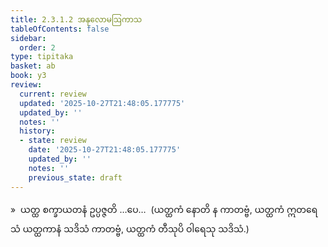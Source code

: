 ```yaml
---
title: 2.3.1.2 အနုလောမဩကာသ
tableOfContents: false
sidebar:
  order: 2
type: tipitaka
basket: ab
book: y3
review:
  current: review
  updated: '2025-10-27T21:48:05.177775'
  updated_by: ''
  notes: ''
  history:
  - state: review
    date: '2025-10-27T21:48:05.177775'
    updated_by: ''
    notes: ''
    previous_state: draft
---
```



<ReviewStatus review={frontmatter.review} showDetails={true} />

<HypothesisAnnotation frontmatter={frontmatter} />

<DynamicBreadcrumb />

<Division number="201" book="y3" e="ch" v="33" p="170">

<Paragraph number="1604" book="y3">
»  ယတ္ထ စက္ခာယတနံ ဥပ္ပဇ္ဇတိ …ပေ…  (ယတ္ထကံ နောတိ န ကာတဗ္ဗံ, ယတ္ထကံ ဣတရေသံ ယတ္ထကာနံ သဒိသံ ကာတဗ္ဗံ, ယတ္ထကံ တီသုပိ ဝါရေသု သဒိသံ.)
</Paragraph>
</Division>